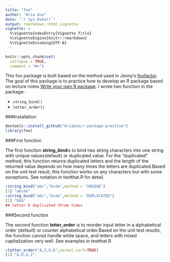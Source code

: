 ```yaml
---
title: "foo"
author: "Aria Guo"
date: "`r Sys.Date()`"
output: rmarkdown::html_vignette
vignette: >
  %\VignetteIndexEntry{Vignette Title}
  %\VignetteEngine{knitr::rmarkdown}
  %\VignetteEncoding{UTF-8}
---
```

```r
knitr::opts_chunk$set(
  collapse = TRUE,
  comment = "#>")
```

This foo package is built based on the method used in Jenny's [foofactor](https://github.com/STAT545-UBC/foofactors). The goal of this package is to practice how to develop an R package based on lecture notes [Write your own R package](http://stat545-ubc.github.io/packages00_index.html). I wrote two function in the package:

- `string_bind()`
- `letter_order()`

###Installation
```r
devtools::install_github("AriaGuo/r-package-practise")
library(foo)
```

###First function

The first function **string_bind**is to bind two string characters into one string with unique values(default) or duplicated value. For the "duplicated" method, this function returns duplicated letters and the length of the returned value depends on how many times the letters are duplicated.Based on the unit test result, this function works on any characters but with some exceptions. See notation in testthat.R for detail.

```r
>string_bind("abc","bcde",method = "UNIQUE")
[1] "abcde"
>string_bind("abc","bcde",method = "DUPLICATED")
[1] "bbb"
## letter b duplicated three times
```

###Second function

The second function **letter_order** is to reorder input letter in a alphabetical order (default) or counter alphabetical order.Based on the unit test resutls, the function cannot handle white space, and letters with mixed capitalization very well. See examples in testthat.R

```r
>letter_order("A,Z,U,O",normal.sort=TRUE)
[1] "A,O,U,Z"
```

